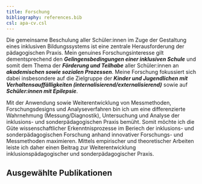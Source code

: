 ```yaml
---
title: Forschung
bibliography: references.bib
csl: apa-cv.csl
---
```


Die gemeinsame Beschulung aller Schüler:innen im Zuge der Gestaltung eines inklusiven Bildungssystems ist eine zentrale Herausforderung der pädagogischen Praxis. Mein genuines Forschungsinteresse gilt dementsprechend den ***Gelingensbedingungen einer inklusiven Schule*** und somit dem Thema der ***Förderung und Teilhabe*** aller Schüler:innen an ***akademischen sowie sozialen Prozessen***. Meine Forschung fokussiert sich dabei insbesondere auf die Zielgruppe der ***Kinder und Jugendlichen mit Verhaltensauffälligkeiten (internalisierend/externalisierend)*** sowie auf ***Schüler:innen mit Epilepsie***.

Mit der Anwendung sowie Weiterentwicklung von Messmethoden, Forschungsdesigns und Analyseverfahren bin ich um eine differenzierte Wahrnehmung (Messung/Diagnostik), Untersuchung und Analyse der inklusions- und sonderpädagogischen Praxis bemüht. Somit möchte ich die Güte wissenschaftlicher Erkenntnisprozesse im Beriech der inklusions- und sonderpädagogischen Forschung anhand innovativer Forschungs- und Messmethoden maximieren. Mittels empirischer und theoretischer Arbeiten leiste ich daher einen Beitrag zur Weiterentwicklung inklusionspädagogischer und sonderpädagogischer Praxis.

## Ausgewählte Publikationen
